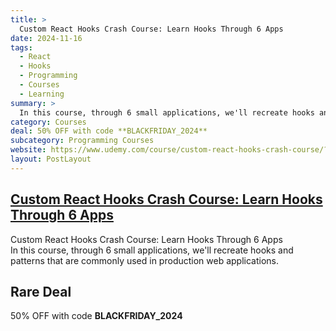 ```yaml
---
title: >
  Custom React Hooks Crash Course: Learn Hooks Through 6 Apps
date: 2024-11-16
tags:
  - React
  - Hooks
  - Programming
  - Courses
  - Learning
summary: >
  In this course, through 6 small applications, we'll recreate hooks and patterns that are commonly used in production web applications.
category: Courses
deal: 50% OFF with code **BLACKFRIDAY_2024**
subcategory: Programming Courses
website: https://www.udemy.com/course/custom-react-hooks-crash-course/?couponCode=BLACKFRIDAY_2024
layout: PostLayout
---
```


## [Custom React Hooks Crash Course: Learn Hooks Through 6 Apps](https://www.udemy.com/course/custom-react-hooks-crash-course/?couponCode=BLACKFRIDAY_2024)

Custom React Hooks Crash Course: Learn Hooks Through 6 Apps <br/>
In this course, through 6 small applications, we'll recreate hooks and patterns that are commonly used in production web applications.

## Rare Deal

50% OFF with code **BLACKFRIDAY_2024**
